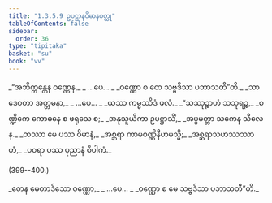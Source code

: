 ```yaml
---
title: "1.3.5.9 ဥပဋ္ဌာနဝိမာနဝတ္ထု"
tableOfContents: false
sidebar:
  order: 36
type: "tipitaka"
basket: "su"
book: "vv"
---
```



<DynamicBreadcrumb />

<Division number="393--395" book="vv">

<Paragraph number="409" type="verses" book="vv">
_“အဘိက္ကန္တေန ဝဏ္ဏေန,_  
_ …ပေ… _  
_ဝဏ္ဏော စ တေ သဗ္ဗဒိသာ ပဘာသတီ”တိ._  

</Paragraph>

</Division>
<Division number="396" book="vv">

<Paragraph number="410" type="verses" book="vv">
_သာ ဒေဝတာ အတ္တမနာ,_  
_ …ပေ… _  
_ယဿ ကမ္မဿိဒံ ဖလံ._  

</Paragraph>

</Division>
<Division number="397" book="vv">

<Paragraph number="411" type="verses" book="vv">
_“သဿုဉ္စာဟံ သသုရဉ္စ,_  
_စဏ္ဍိကေ ကောဓနေ စ ဖရုသေ စ;_  
_အနုသူယိကာ ဥပဋ္ဌာသိံ,_  
_အပ္ပမတ္တာ သကေန သီလေန._  

</Paragraph>

</Division>
<Division number="398" book="vv">

<Paragraph number="412" type="verses" book="vv">
_တဿာ မေ ပဿ ဝိမာနံ,_  
_အစ္ဆရာ ကာမဝဏ္ဏိနီဟမသ္မိ;_  
_အစ္ဆရာသဟဿဿာဟံ,_  
_ပဝရာ ပဿ ပုညာနံ ဝိပါကံ._  


(399--400.)
</Paragraph>

<Paragraph number="413" type="verses" book="vv">
_တေန မေတာဒိသော ဝဏ္ဏော,_  
_ …ပေ… _  
_ဝဏ္ဏော စ မေ သဗ္ဗဒိသာ ပဘာသတီ”တိ._
</Paragraph>
</Division>